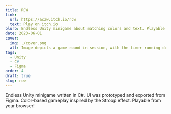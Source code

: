 ```yaml
---
title: RCW
link:
  url: https://aczw.itch.io/rcw
  text: Play on itch.io
blurb: Endless Unity minigame about matching colors and text. Playable from your browser!
date: 2023-06-01
cover:
  img: ./cover.png
  alt: Image depicts a game round in session, with the timer running down and the player already having lost one life.
tags:
  - Unity
  - C#
  - Figma
order: 4
draft: true
slug: rcw
---
```


Endless Unity minigame written in C#. UI was prototyped and exported from Figma. Color-based gameplay inspired by the Stroop effect. Playable from your browser!
